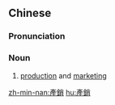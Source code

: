 {{also|产销}}
==Chinese==
{{zh-forms|s=产销}}

===Pronunciation===
{{zh-pron
|m=chǎnxiāo
|cat=n
}}

===Noun===
{{zh-noun}}

# [[production]] and [[marketing]]

[[zh-min-nan:產銷]]
[[hu:產銷]]